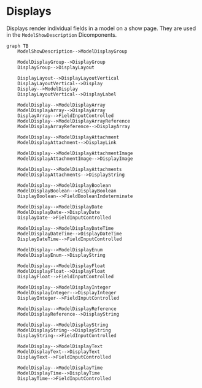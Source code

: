 # Displays

Displays render individual fields in a model on a show page. They are used in the `ModelShowDescription` Dicomponents.

```mermaid
graph TB
    ModelShowDescription-->ModelDisplayGroup

    ModelDisplayGroup-->DisplayGroup
    DisplayGroup-->DisplayLayout

    DisplayLayout-->DisplayLayoutVertical
    DisplayLayoutVertical-->Display
    Display-->ModelDisplay
    DisplayLayoutVertical-->DisplayLabel

    ModelDisplay-->ModelDisplayArray
    ModelDisplayArray-->DisplayArray
    DisplayArray-->FieldInputControlled
    ModelDisplay-->ModelDisplayArrayReference
    ModelDisplayArrayReference-->DisplayArray

    ModelDisplay-->ModelDisplayAttachment
    ModelDisplayAttachment-->DisplayLink

    ModelDisplay-->ModelDisplayAttachmentImage
    ModelDisplayAttachmentImage-->DisplayImage

    ModelDisplay-->ModelDisplayAttachments
    ModelDisplayAttachments-->DisplayString

    ModelDisplay-->ModelDisplayBoolean
    ModelDisplayBoolean-->DisplayBoolean
    DisplayBoolean-->FieldBooleanIndeterminate

    ModelDisplay-->ModelDisplayDate
    ModelDisplayDate-->DisplayDate
    DisplayDate-->FieldInputControlled

    ModelDisplay-->ModelDisplayDateTime
    ModelDisplayDateTime-->DisplayDateTime
    DisplayDateTime-->FieldInputControlled

    ModelDisplay-->ModelDisplayEnum
    ModelDisplayEnum-->DisplayString

    ModelDisplay-->ModelDisplayFloat
    ModelDisplayFloat-->DisplayFloat
    DisplayFloat-->FieldInputControlled

    ModelDisplay-->ModelDisplayInteger
    ModelDisplayInteger-->DisplayInteger
    DisplayInteger-->FieldInputControlled

    ModelDisplay-->ModelDisplayReference
    ModelDisplayReference-->DisplayString

    ModelDisplay-->ModelDisplayString
    ModelDisplayString-->DisplayString
    DisplayString-->FieldInputControlled

    ModelDisplay-->ModelDisplayText
    ModelDisplayText-->DisplayText
    DisplayText-->FieldInputControlled

    ModelDisplay-->ModelDisplayTime
    ModelDisplayTime-->DisplayTime
    DisplayTime-->FieldInputControlled
```
